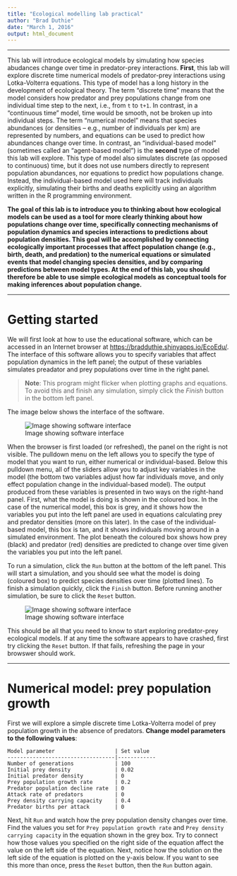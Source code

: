 ```yaml
---
title: "Ecological modelling lab practical"
author: "Brad Duthie"
date: "March 1, 2016"
output: html_document
---
```


******************************

This lab will introduce ecological models by simulating how species abudances change over time in predator-prey interactions. **First**, this lab will explore discrete time numerical models of predator-prey interactions using Lotka-Volterra equations. This type of model has a long history in the development of ecological theory. The term "discrete time" means that the model considers how predator and prey populations change from one individual time step to the next, i.e., from `t` to `t+1`. In contrast, in a "continuous time" model, time would be smooth, not be broken up into individual steps. The term "numerical model" means that species abundances (or densities -- e.g., number of individuals per km) are represented by numbers, and equations can be used to predict how abundances change over time. In contrast, an "individual-based model" (sometimes called an "agent-based model") is the **second** type of model this lab will explore. This type of model also simulates discrete (as opposed to continuous) time, but it does not use numbers directly to represent population abundances, nor equations to predict how populations change. Instead, the individual-based model used here will track individuals explicitly, simulating their births and deaths explicitly using an algorithm written in the R programming environment. 

**The goal of this lab is to introduce you to thinking about how ecological models can be used as a tool for more clearly thinking about how populations change over time, specifically connecting mechanisms of population dynamics and species interactions to predictions about population densities. This goal will be accomplished by connecting ecologically important processes that affect population change (e.g., birth, death, and predation) to the numerical equations or simulated events that model changing species densities, and by comparing predictions between model types. At the end of this lab, you should therefore be able to use simple ecological models as conceptual tools for making inferences about population change.**

********************************

Getting started
===========================================

We will first look at how to use the educational software, which can be accessed in an Internet browser at <https://bradduthie.shinyapps.io/EcoEdu/>. The interface of this software allows you to specify variables that affect population dynamics in the left panel; the output of these variables simulates preadator and prey populations over time in the right panel.

> **Note**: This program might flicker when plotting graphs and equations. To avoid this and finish any simulation, simply click the *Finish* button in the bottom left panel.

The image below shows the interface of the software. 

![Image showing software interface](TopInterface.jpg)

When the browser is first loaded (or refreshed), the panel on the right is not visible. The pulldown menu on the left allows you to specify the type of model that you want to run, either numerical or individual-based. Below this pulldown menu, all of the sliders allow you to adjust key variables in the model (the bottom two variables adjust how far individuals move, and only effect population change in the individual-based model). The output produced from these variables is presented in two ways on the right-hand panel. First, what the model is doing is shown in the coloured box. In the case of the numerical model, this box is grey, and it shows how the variables you put into the left panel are used in equations calculating prey and predator densities (more on this later). In the case of the individual-based model, this box is tan, and it shows individuals moving around in a simulated environment. The plot beneath the coloured box shows how prey (black) and predator (red) densities are predicted to change over time given the variables you put into the left panel.

To run a simulation, click the `Run` button at the bottom of the left panel. This will start a simulation, and you should see what the model is doing (coloured box) to predict species densities over time (plotted lines). To finish a simulation quickly, click the `Finish` button. Before running another simulation, be sure to click the `Reset` button.

![Image showing software interface](RunCommands.jpg)

This should be all that you need to know to start exploring predator-prey ecological models. If at any time the software appears to have crashed, first try clicking the `Reset` button. If that fails, refreshing the page in your browswer should work.

********************************

Numerical model: prey population growth
===========================================

First we will explore a simple discrete time Lotka-Volterra model of prey population growth in the absence of predators. **Change model parameters to the following values**:

```
Model parameter                   | Set value
----------------------------------|------------
Number of generations             | 100
Initial prey density              | 0.02
Initial predator density          | 0
Prey population growth rate       | 0.2
Predator population decline rate  | 0
Attack rate of predators          | 0
Prey density carrying capacity    | 0.4
Predator births per attack        | 0
```

Next, hit `Run` and watch how the prey population density changes over time. Find the values you set for `Prey population growth rate` and `Prey density carrying capacity` in the equation shown in the grey box. Try to connect how those values you specified on the right side of the equation affect the value on the left side of the equation. Next, notice how the solution on the left side of the equation is plotted on the y-axis below. If you want to see this more than once, press the `Reset` button, then the `Run` button again.




